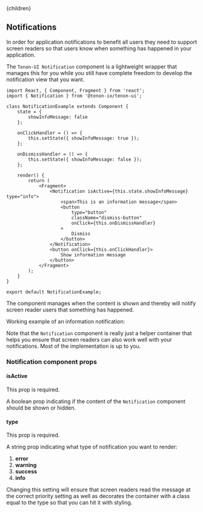 

<Layout>
    <Helmet>
        <title>Tenon-ui | Notifications</title>
    </Helmet>{children}
</Layout>

## Notifications

In order for application notifications to benefit all users they need to support screen readers
so that users know when something has happened in your application.

The `Tenon-UI Notification` component is a lightweight wrapper that manages this for you while you
still have complete freedom to develop the notification view that you want.

```
import React, { Component, Fragment } from 'react';
import { Notification } from '@tenon-io/tenon-ui';

class NotificationExample extends Component {
    state = {
        showInfoMessage: false
    };

    onClickHandler = () => {
        this.setState({ showInfoMessage: true });
    };

    onDismissHandler = () => {
        this.setState({ showInfoMessage: false });
    };

    render() {
        return (
            <Fragment>
                <Notification isActive={this.state.showInfoMessage} type="info">
                    <span>This is an information message</span>
                    <button
                        type="button"
                        className="dismiss-button"
                        onClick={this.onDismissHandler}
                    >
                        Dismiss
                    </button>
                </Notification>
                <button onClick={this.onClickHandler}>
                    Show information message
                </button>
            </Fragment>
        );
    }
}

export default NotificationExample;
```

The component manages when the content is shown and thereby will notify screen reader users
that something has happened.

Working example of an information notification:

<NotificationExample />

Note that the `Notification` component is really just a helper container that helps you
ensure that screen readers can also work well with your notifications. Most of the implementation
is up to you.

### Notification component props

#### isActive
This prop is required.

A boolean prop indicating if the content of the `Notification` component should be shown or
hidden. 

#### type
This prop is required.

A string prop indicating what type of notification you want to render:

1. **error**
2. **warning**
3. **success**
4. **info**

Changing this setting will ensure that screen readers read the message at the correct priority
setting as well as decorates the container with a class equal to the type so that you can
hit it with styling.
